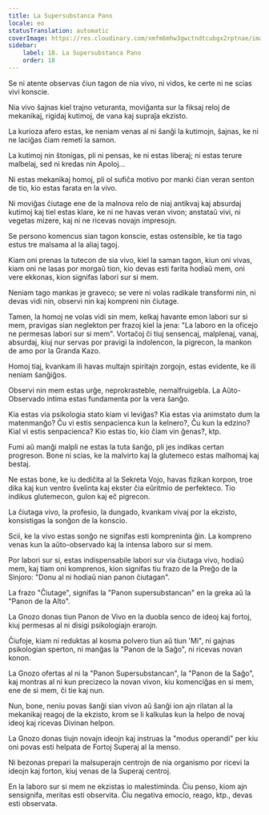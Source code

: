 ```yaml
---
title: La Supersubstanca Pano
locale: eo
statusTranslation: automatic
coverImage: https://res.cloudinary.com/xmfm6mhw3gwctndtcubgx2rptnae/image/upload/v1740468922/small_cover_tratado_de_psicologia_revolucionaria_a4c0dca4e0.webp
sidebar:
    label: 18. La Supersubstanca Pano
    order: 18
---
```

Se ni atente observas ĉiun tagon de nia vivo, ni vidos, ke certe ni ne scias vivi konscie.

Nia vivo ŝajnas kiel trajno veturanta, moviĝanta sur la fiksaj reloj de mekanikaj, rigidaj kutimoj, de vana kaj supraĵa ekzisto.

La kurioza afero estas, ke neniam venas al ni ŝanĝi la kutimojn, ŝajnas, ke ni ne laciĝas ĉiam remeti la samon.

La kutimoj nin ŝtonigas, pli ni pensas, ke ni estas liberaj; ni estas terure malbelaj, sed ni kredas nin Apoloj...

Ni estas mekanikaj homoj, pli ol sufiĉa motivo por manki ĉian veran senton de tio, kio estas farata en la vivo.

Ni moviĝas ĉiutage ene de la malnova relo de niaj antikvaj kaj absurdaj kutimoj kaj tiel estas klare, ke ni ne havas veran vivon; anstataŭ vivi, ni vegetas mizere, kaj ni ne ricevas novajn impresojn.

Se persono komencus sian tagon konscie, estas ostensible, ke tia tago estus tre malsama al la aliaj tagoj.

Kiam oni prenas la tutecon de sia vivo, kiel la saman tagon, kiun oni vivas, kiam oni ne lasas por morgaŭ tion, kio devas esti farita hodiaŭ mem, oni vere ekkonas, kion signifas labori sur si mem.

Neniam tago mankas je graveco; se vere ni volas radikale transformi nin, ni devas vidi nin, observi nin kaj kompreni nin ĉiutage.

Tamen, la homoj ne volas vidi sin mem, kelkaj havante emon labori sur si mem, pravigas sian neglekton per frazoj kiel la jena: "La laboro en la oficejo ne permesas labori sur si mem". Vortaĉoj ĉi tiuj sensencaj, malplenaj, vanaj, absurdaj, kiuj nur servas por pravigi la indolencon, la pigrecon, la mankon de amo por la Granda Kazo.

Homoj tiaj, kvankam ili havas multajn spiritajn zorgojn, estas evidente, ke ili neniam ŝanĝiĝos.

Observi nin mem estas urĝe, neprokrasteble, nemalfruigebla. La Aŭto-Observado intima estas fundamenta por la vera ŝanĝo.

Kia estas via psikologia stato kiam vi leviĝas? Kia estas via animstato dum la matenmanĝo? Ĉu vi estis senpacienca kun la kelnero?, Ĉu kun la edzino? Kial vi estis senpacienca? Kio estas tio, kio ĉiam vin ĝenas?, ktp.

Fumi aŭ manĝi malpli ne estas la tuta ŝanĝo, pli jes indikas certan progreson. Bone ni scias, ke la malvirto kaj la glutemeco estas malhomaj kaj bestaj.

Ne estas bone, ke iu dediĉita al la Sekreta Vojo, havas fizikan korpon, troe dika kaj kun ventro ŝvelinta kaj ekster ĉia eŭritmio de perfekteco. Tio indikus glutemecon, gulon kaj eĉ pigrecon.

La ĉiutaga vivo, la profesio, la dungado, kvankam vivaj por la ekzisto, konsistigas la sonĝon de la konscio.

Scii, ke la vivo estas sonĝo ne signifas esti kompreninta ĝin. La kompreno venas kun la aŭto-observado kaj la intensa laboro sur si mem.

Por labori sur si, estas indispensabile labori sur via ĉiutaga vivo, hodiaŭ mem, kaj tiam oni komprenos, kion signifas tiu frazo de la Preĝo de la Sinjoro: "Donu al ni hodiaŭ nian panon ĉiutagan".

La frazo "Ĉiutage", signifas la "Panon supersubstancan" en la greka aŭ la "Panon de la Alto".

La Gnozo donas tiun Panon de Vivo en la duobla senco de ideoj kaj fortoj, kiuj permesas al ni disigi psikologiajn erarojn.

Ĉiufoje, kiam ni reduktas al kosma polvero tiun aŭ tiun 'Mi", ni gajnas psikologian sperton, ni manĝas la "Panon de la Saĝo", ni ricevas novan konon.

La Gnozo ofertas al ni la "Panon Supersubstancan", la "Panon de la Saĝo", kaj montras al ni kun precizeco la novan vivon, kiu komenciĝas en si mem, ene de si mem, ĉi tie kaj nun.

Nun, bone, neniu povas ŝanĝi sian vivon aŭ ŝanĝi ion ajn rilatan al la mekanikaj reagoj de la ekzisto, krom se li kalkulas kun la helpo de novaj ideoj kaj ricevas Divinan helpon.

La Gnozo donas tiujn novajn ideojn kaj instruas la "modus operandi" per kiu oni povas esti helpata de Fortoj Superaj al la menso.

Ni bezonas prepari la malsuperajn centrojn de nia organismo por ricevi la ideojn kaj forton, kiuj venas de la Superaj centroj.

En la laboro sur si mem ne ekzistas io malestiminda. Ĉiu penso, kiom ajn sensignifa, meritas esti observita. Ĉiu negativa emocio, reago, ktp., devas esti observata.

